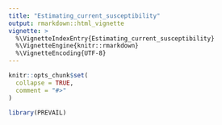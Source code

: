 ```yaml
---
title: "Estimating_current_susceptibility"
output: rmarkdown::html_vignette
vignette: >
  %\VignetteIndexEntry{Estimating_current_susceptibility}
  %\VignetteEngine{knitr::rmarkdown}
  %\VignetteEncoding{UTF-8}
---
```


```r
knitr::opts_chunk$set(
  collapse = TRUE,
  comment = "#>"
)
```

```r
library(PREVAIL)
```
